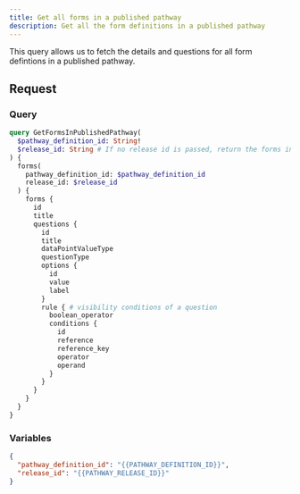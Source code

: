 ```yaml
---
title: Get all forms in a published pathway
description: Get all the form definitions in a published pathway
---
```


This query allows us to fetch the details and questions for all form defintions in a published pathway.

## Request

### Query

```graphql
query GetFormsInPublishedPathway(
  $pathway_definition_id: String!
  $release_id: String # If no release id is passed, return the forms in the last version
) {
  forms(
    pathway_definition_id: $pathway_definition_id
    release_id: $release_id
  ) {
    forms {
      id
      title
      questions {
        id
        title
        dataPointValueType
        questionType
        options {
          id
          value
          label
        }
        rule { # visibility conditions of a question
          boolean_operator
          conditions {
            id
            reference
            reference_key
            operator
            operand
          }
        }
      }
    }
  }
}
```

### Variables

```json
{
  "pathway_definition_id": "{{PATHWAY_DEFINITION_ID}}",
  "release_id": "{{PATHWAY_RELEASE_ID}}"
}
```

